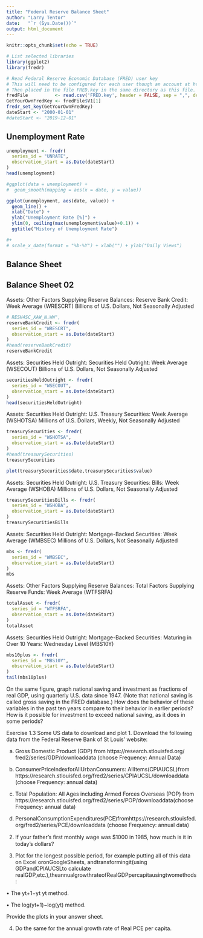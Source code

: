 ```yaml
---
title: "Federal Reserve Balance Sheet"
author: "Larry Tentor"
date:   "`r (Sys.Date())`"
output: html_document
---
```


```r
knitr::opts_chunk$set(echo = TRUE)
```

```r
# List selected libraries
library(ggplot2)
library(fredr)

# Read Federal Reserve Economic Database (FRED) user key
# This will need to be configured for each user though an account at https://research.stlouisfed.org/useraccount/apikeys
# Then placed in the file FRED.key in the same directory as this file.
fredFile          <- read.csv('FRED.key', header = FALSE, sep = ",", dec = ".", stringsAsFactors = FALSE)
GetYourOwnFredKey <- fredFile$V1[1]
fredr_set_key(GetYourOwnFredKey)
dateStart <- "2000-01-01"
#dateStart <- "2019-12-01"
```

## Unemployment Rate


```r
unemployment <- fredr(
  series_id = "UNRATE",
  observation_start = as.Date(dateStart)
)
head(unemployment)
```

```r
#ggplot(data = unemployment) +
#  geom_smooth(mapping = aes(x = date, y = value))

ggplot(unemployment, aes(date, value)) + 
  geom_line() + 
  xlab("Date") + 
  ylab("Unemployment Rate [%]") + 
  ylim(0, ceiling(max(unemployment$value)+0.1)) + 
  ggtitle("History of Unemployment Rate")

#+
# scale_x_date(format = "%b-%Y") + xlab("") + ylab("Daily Views")

```
  


##  Balance Sheet



## Balance Sheet 02


Assets: Other Factors Supplying Reserve Balances: Reserve Bank Credit: Week Average (WRESCRT)
Billions of U.S. Dollars,
Not Seasonally Adjusted

```r
# RESH4SC_XAW_N.WW",
reserveBankCredit <- fredr(
  series_id = "WRESCRT",
  observation_start = as.Date(dateStart)
)
#head(reserveBankCredit)
reserveBankCredit
```



Assets: Securities Held Outright: Securities Held Outright: Week Average (WSECOUT)
Billions of U.S. Dollars,
Not Seasonally Adjusted

```r
securitiesHeldOutright <- fredr(
  series_id = "WSECOUT",
  observation_start = as.Date(dateStart)
)
head(securitiesHeldOutright)
```

Assets: Securities Held Outright: U.S. Treasury Securities: Week Average (WSHOTSA)
 Millions of U.S. Dollars, Weekly, Not Seasonally Adjusted

```r
treasurySecurities <- fredr(
  series_id = "WSHOTSA",
  observation_start = as.Date(dateStart)
)
#head(treasurySecurities)
treasurySecurities

```
```r
plot(treasurySecurities$date,treasurySecurities$value)

```

 Assets: Securities Held Outright: U.S. Treasury Securities: Bills: Week Average (WSHOBA)
 Millions of U.S. Dollars, Not Seasonally Adjusted
 
```r
treasurySecuritiesBills <- fredr(
  series_id = "WSHOBA",
  observation_start = as.Date(dateStart)
)
treasurySecuritiesBills
```


Assets: Securities Held Outright: Mortgage-Backed Securities: Week Average (WMBSEC)
Millions of U.S. Dollars, Not Seasonally Adjusted
 
```r
mbs <- fredr(
  series_id = "WMBSEC",
  observation_start = as.Date(dateStart)
)
mbs
```


Assets: Other Factors Supplying Reserve Balances: Total Factors Supplying Reserve Funds: Week Average (WTFSRFA)

 
```r
totalAsset <- fredr(
  series_id = "WTFSRFA",
  observation_start = as.Date(dateStart)
)
totalAsset
```

Assets: Securities Held Outright: Mortgage-Backed Securities: Maturing in Over 10 Years: Wednesday Level (MBS10Y)

```r
mbs10plus <- fredr(
  series_id = "MBS10Y",
  observation_start = as.Date(dateStart)
)
tail(mbs10plus)
```


On the same figure, graph national saving and investment as fractions of real GDP, using quarterly U.S. data since 1947. (Note that national saving is called gross saving in the FRED database.) How does the behavior of these variables in the past ten years compare to their behavior in earlier periods? How is it possible for investment to exceed national saving, as it does in some periods?

Exercise 1.3 Some US data to download and plot 1. Download the following data from the Federal Reserve Bank of St Louis’ website:

a) Gross Domestic Product (GDP) from https://research.stlouisfed.org/ fred2/series/GDP/downloaddata (choose Frequency: Annual Data)

b) ConsumerPriceIndexforAllUrbanConsumers: AllItems(CPIAUCSL)from https://research.stlouisfed.org/fred2/series/CPIAUCSL/downloaddata (choose Frequency: annual data)

c) Total Population: All Ages including Armed Forces Overseas (POP) from https://research.stlouisfed.org/fred2/series/POP/downloaddata(choose Frequency: annual data)

d) PersonalConsumptionExpenditures(PCE)fromhttps://research.stlouisfed. org/fred2/series/PCE/downloaddata (choose Frequency: annual data)

2. If your father’s ﬁrst monthly wage was $1000 in 1985, how much is it in today’s dollars?

3. Plot for the longest possible period, for example putting all of this data on Excel oronGoogleSheets, andtransformingit(using GDPandCPIAUCSLto calculate realGDP,etc.),theannualgrowthrateofRealGDPpercapitausingtwomethods:

• The yt+1−yt yt method.

• The log(yt+1)−log(yt) method.

Provide the plots in your answer sheet.

4. Do the same for the annual growth rate of Real PCE per capita.

